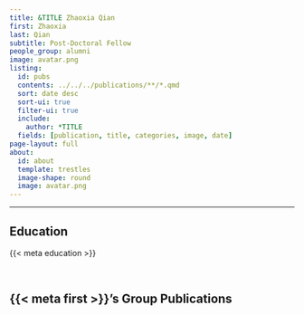 ```yaml
---
title: &TITLE Zhaoxia Qian
first: Zhaoxia
last: Qian
subtitle: Post-Doctoral Fellow
people_group: alumni
image: avatar.png
listing:
  id: pubs
  contents: ../../../publications/**/*.qmd
  sort: date desc
  sort-ui: true
  filter-ui: true
  include:
    author: *TITLE
  fields: [publication, title, categories, image, date]
page-layout: full
about: 
  id: about
  template: trestles
  image-shape: round
  image: avatar.png
---
```


<hr>


:::{#about}



## Education
{{< meta education >}}

<br>

:::

## {{< meta first >}}'s Group Publications

:::{#pubs}
:::


